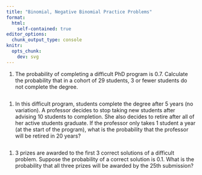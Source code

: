 ```yaml
---
title: "Binomial, Negative Binomial Practice Problems"
format: 
  html:
    self-contained: true
editor_options: 
  chunk_output_type: console
knitr: 
  opts_chunk: 
    dev: svg
---
```


1. The probability of completing a difficult PhD program is 0.7.  Calculate the probability that in a cohort of 29 students, 3 or fewer students do not complete the degree.

```r

```

1. In this difficult program, students complete the degree after 5 years (no variation).  A professor decides to stop taking new students after advising 10 students to completion.  She also decides to retire after all of her active students graduate.  If the professor only takes 1 student a year (at the start of the program), what is the probability that the professor will be retired in 20 years?
```r

```


1. 3 prizes are awarded to the first 3 correct solutions of a difficult problem.  Suppose the probability of a correct solution is 0.1.  What is the probability that all three prizes will be awarded by the 25th submission?
```r

```








